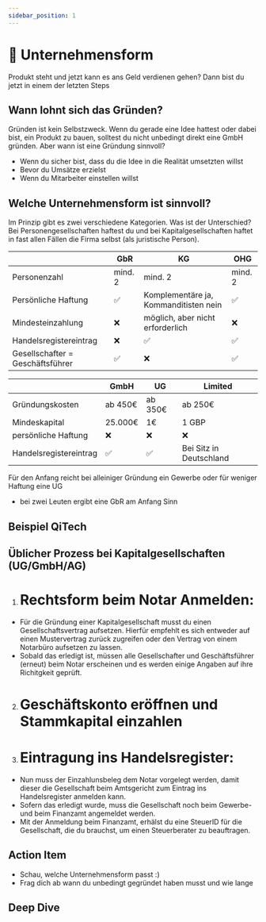 ```yaml
---
sidebar_position: 1
---
```


# 🏢 Unternehmensform

<Admonition type="info" icon="📍">
  Produkt steht und jetzt kann es ans Geld verdienen gehen? Dann bist du jetzt
  in einem der letzten Steps
</Admonition>

## Wann lohnt sich das Gründen?

Gründen ist kein Selbstzweck. Wenn du gerade eine Idee hattest oder dabei bist, ein Produkt zu bauen, solltest du nicht unbedingt direkt eine GmbH gründen. Aber wann ist eine Gründung sinnvoll?

- Wenn du sicher bist, dass du die Idee in die Realität umsetzten willst
- Bevor du Umsätze erzielst
- Wenn du Mitarbeiter einstellen willst

## Welche Unternehmensform ist sinnvoll?

Im Prinzip gibt es zwei verschiedene Kategorien. Was ist der Unterschied?
Bei Personengesellschaften haftest du und bei Kapitalgesellschaften haftet in fast allen Fällen die Firma selbst (als juristische Person).

|                                  | GbR     | KG                                    | OHG     |
| -------------------------------- | ------- | ------------------------------------- | ------- |
| Personenzahl                     | mind. 2 | mind. 2                               | mind. 2 |
| Persönliche Haftung              | ✅      | Komplementäre ja, Kommanditisten nein | ✅      |
| Mindesteinzahlung                | ❌      | möglich, aber nicht erforderlich      | ❌      |
| Handelsregistereintrag           | ❌      | ✅                                    | ✅      |
| Gesellschafter = Geschäftsführer | ✅      | ❌                                    | ✅      |

|                        | GmbH    | UG      | Limited                 |
| ---------------------- | ------- | ------- | ----------------------- |
| Gründungskosten        | ab 450€ | ab 350€ | ab 250€                 |
| Mindeskapital          | 25.000€ | 1€      | 1 GBP                   |
| persönliche Haftung    | ❌      | ❌      | ❌                      |
| Handelsregistereintrag | ✅      | ✅      | Bei Sitz in Deutschland |

Für den Anfang reicht bei alleiniger Gründung ein Gewerbe oder für weniger Haftung eine UG

- bei zwei Leuten ergibt eine GbR am Anfang Sinn

## Beispiel QiTech

<TikTok source="https://www.tiktok.com/@howtofailwhilestartup/video/7049424535698836742" />

## Üblicher Prozess bei Kapitalgesellschaften (UG/GmbH/AG)

1. # Rechtsform beim Notar Anmelden:

- Für die Gründung einer Kapitalgesellschaft musst du einen Gesellschaftsvertrag aufsetzen.
  Hierfür empfehlt es sich entweder auf einen Mustervertrag zurück zugreifen oder den Vertrag von einem Notarbüro aufsetzen zu lassen.
- Sobald das erledigt ist, müssen alle Gesellschafter und Geschäftsführer (erneut) beim Notar erscheinen und es werden einige Angaben auf ihre Richitgkeit geprüft.

2. # Geschäftskonto eröffnen und Stammkapital einzahlen
3. # Eintragung ins Handelsregister:

- Nun muss der Einzahlunsbeleg dem Notar vorgelegt werden, damit dieser die Gesellschaft beim Amtsgericht zum Eintrag ins Handelsregister anmelden kann.
- Sofern das erledigt wurde, muss die Gesellschaft noch beim Gewerbe- und beim Finanzamt angemeldet werden.
- Mit der Anmeldung beim Finanzamt, erhälst du eine SteuerID für die Gesellschaft, die du brauchst, um einen Steuerberater zu beauftragen.

## Action Item

- Schau, welche Unternehmensform passt :)
- Frag dich ab wann du unbedingt gegründet haben musst und wie lange

## Deep Dive

<TwoColumns>
  <YouTube videoId="Xqer4ADWUd8" />
  <YouTube videoId="FCz9ppG_NJ8" />
</TwoColumns>
